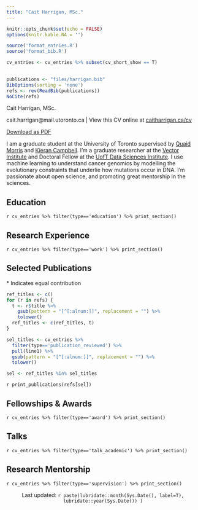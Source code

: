 ```yaml
---
title: "Cait Harrigan, MSc."
---
```



```r
knitr::opts_chunk$set(echo = FALSE)
options(knitr.kable.NA = '')

```


```r
source('format_entries.R')
source('format_bib.R')

cv_entries <- cv_entries %>% subset(cv_short_show == T) 
  

publications <- "files/harrigan.bib"
BibOptions(sorting = 'none')
refs <- rev(ReadBib(publications))
NoCite(refs)
```

<div id="cv_print_header">
<p id="cv-title">
Cait Harrigan, MSc.
</p>
cait.harrigan@mail.utoronto.ca | View this CV online at <a href="https://caitharrigan.ca/cv">caitharrigan.ca/cv</a>
</div>


::: {.column-margin}

<a id=print_button href="files/cv_2pg.pdf" class="btn btn-outline-primary"><i class="fa-solid fa-download fa-xs"></i> Download as PDF</a>

:::

I am a graduate student at the University of Toronto supervised by [Quaid Morris](https://www.morrislab.ca/) and [Kieran Campbell](https://www.camlab.ca/). I'm a graduate researcher at the [Vector Institute](https://vectorinstitute.ai/) and Doctoral Fellow at the [UofT Data Sciences Institute](https://datasciences.utoronto.ca/). I use machine learning to understand cancer genomics by modelling the evolutionary constraints that underlie how mutations occur in DNA. I'm passionate about open science, and promoting great mentorship in the sciences.



## Education

`r cv_entries %>% filter(type=='education') %>% print_section()`

## Research Experience

`r cv_entries %>% filter(type=='work') %>% print_section()`


## Selected Publications

\* Indicates equal contribution

```r
ref_titles <- c()
for (r in refs) { 
  t <- r$title %>%
    gsub(pattern = "[^[:alnum:]]", replacement = "") %>%
    tolower()
  ref_titles <- c(ref_titles, t)
}

sel_titles <- cv_entries %>% 
  filter(type=='publication_reviewed') %>%
  pull(line1) %>%
  gsub(pattern = "[^[:alnum:]]", replacement = "") %>%
  tolower()

sel <- ref_titles %in% sel_titles
```

`r print_publications(refs[sel])`

## Fellowships & Awards

`r cv_entries %>% filter(type=='award') %>% print_section()`


## Talks 

`r cv_entries %>% filter(type=='talk_academic') %>% print_section()`

## Research Mentorship

`r cv_entries %>% filter(type=='supervision') %>% print_section()`

<center>
Last updated: `r paste(lubridate::month(Sys.Date(), label=T), lubridate::year(Sys.Date()) )`
</center>
